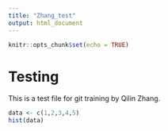 ```yaml
---
title: "Zhang_test"
output: html_document
---
```


```r
knitr::opts_chunk$set(echo = TRUE)
```

# Testing

This is a test file for git training by Qilin Zhang.

```r
data <- c(1,2,3,4,5)
hist(data)

```

